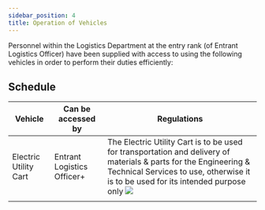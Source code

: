 ```yaml
---
sidebar_position: 4
title: Operation of Vehicles 
---
```

Personnel within the Logistics Department at the <Highlight color="#00C09A">entry rank (of Entrant Logistics Officer)</Highlight> have been supplied with access to using the following vehicles in order to perform their duties efficiently:


## Schedule
| Vehicle       | Can be accessed by    | Regulations                                                                                                                                                                                                                                                                                                                                                                                                                                                                                                                                                                                                                                   |
| -------------- | ------------------ | ------------------------------------------------------------------------------------------------------------------------------------ |
| Electric Utility Cart     | Entrant Logistics Officer+ | The Electric Utility Cart is to be used for transportation and delivery of materials & parts for the Engineering & Technical Services to use, otherwise it is to be used for its intended purpose only                                               ![](./images/utilitycart.png)
                                                  |